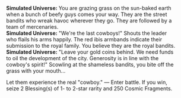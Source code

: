 {{Dialogue Start}}
:'''Simulated Universe:''' You are grazing grass on the sun-baked earth when a bunch of beefy guys comes your way. They are the street bandits who wreak havoc wherever they go. They are followed by a team of mercenaries.
:'''Simulated Universe:''' "We're the last cowboys!" Shouts the leader who flails his arms happily. The red ibis armbands indicate their submission to the royal family. You believe they are the royal bandits.
:'''Simulated Universe:''' "Leave your gold coins behind. We need funds to oil the development of the city. Generosity is in line with the cowboy's spirit!" Scowling at the shameless bandits, you bite off the grass with your mouth...
:{{DIcon|Star}} Let them experience the real "cowboy." &mdash; Enter battle. If you win, seize 2 Blessing(s) of 1- to 2-star rarity and 250 Cosmic Fragments.
:{{SU Special Dialogue|Day|Surrender immediately.|Lose 100 Cosmic Fragments. All characters lose HP equal to 20% of their current HP, then obtain 2 Curio(s) of 1- to 2-star rarity.}}
{{Dialogue End}}
